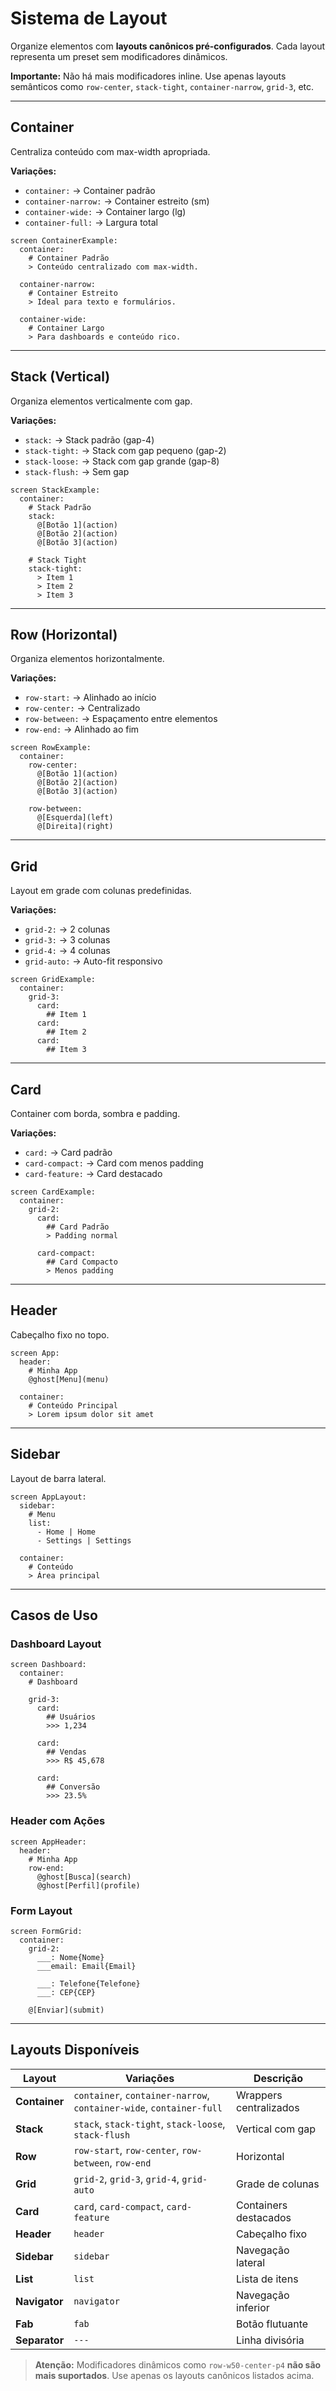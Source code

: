 # Sistema de Layout



Organize elementos com **layouts canônicos pré-configurados**. Cada layout representa um preset sem modificadores dinâmicos.

**Importante:** Não há mais modificadores inline. Use apenas layouts semânticos como `row-center`, `stack-tight`, `container-narrow`, `grid-3`, etc.

---

## Container

Centraliza conteúdo com max-width apropriada.

**Variações:**
- `container:` → Container padrão
- `container-narrow:` → Container estreito (sm)
- `container-wide:` → Container largo (lg)
- `container-full:` → Largura total

<DslExample title="Containers" description="Wrappers centralizados">

```dsl
screen ContainerExample:
  container:
    # Container Padrão
    > Conteúdo centralizado com max-width.
  
  container-narrow:
    # Container Estreito
    > Ideal para texto e formulários.
  
  container-wide:
    # Container Largo
    > Para dashboards e conteúdo rico.
```

</DslExample>

---

## Stack (Vertical)

Organiza elementos verticalmente com gap.

**Variações:**
- `stack:` → Stack padrão (gap-4)
- `stack-tight:` → Stack com gap pequeno (gap-2)
- `stack-loose:` → Stack com gap grande (gap-8)
- `stack-flush:` → Sem gap

<DslExample title="Stacks" description="Layout vertical">

```dsl
screen StackExample:
  container:
    # Stack Padrão
    stack:
      @[Botão 1](action)
      @[Botão 2](action)
      @[Botão 3](action)
    
    # Stack Tight
    stack-tight:
      > Item 1
      > Item 2
      > Item 3
```

</DslExample>

---

## Row (Horizontal)

Organiza elementos horizontalmente.

**Variações:**
- `row-start:` → Alinhado ao início
- `row-center:` → Centralizado
- `row-between:` → Espaçamento entre elementos
- `row-end:` → Alinhado ao fim

<DslExample title="Rows" description="Layout horizontal">

```dsl
screen RowExample:
  container:
    row-center:
      @[Botão 1](action)
      @[Botão 2](action)
      @[Botão 3](action)
    
    row-between:
      @[Esquerda](left)
      @[Direita](right)
```

</DslExample>

---

## Grid

Layout em grade com colunas predefinidas.

**Variações:**
- `grid-2:` → 2 colunas
- `grid-3:` → 3 colunas
- `grid-4:` → 4 colunas
- `grid-auto:` → Auto-fit responsivo

<DslExample title="Grids" description="Layout em grade">

```dsl
screen GridExample:
  container:
    grid-3:
      card:
        ## Item 1
      card:
        ## Item 2
      card:
        ## Item 3
```

</DslExample>

---

## Card

Container com borda, sombra e padding.

**Variações:**
- `card:` → Card padrão
- `card-compact:` → Card com menos padding
- `card-feature:` → Card destacado

<DslExample title="Cards" description="Containers destacados">

```dsl
screen CardExample:
  container:
    grid-2:
      card:
        ## Card Padrão
        > Padding normal
      
      card-compact:
        ## Card Compacto
        > Menos padding
```

</DslExample>

---

## Header

Cabeçalho fixo no topo.

<DslExample title="Header" description="Cabeçalho de página">

```dsl
screen App:
  header:
    # Minha App
    @ghost[Menu](menu)
  
  container:
    # Conteúdo Principal
    > Lorem ipsum dolor sit amet
```

</DslExample>

---

## Sidebar

Layout de barra lateral.

<DslExample title="Sidebar" description="Navegação lateral">

```dsl
screen AppLayout:
  sidebar:
    # Menu
    list:
      - Home | Home
      - Settings | Settings
  
  container:
    # Conteúdo
    > Área principal
```

</DslExample>

---

## Casos de Uso

### Dashboard Layout

<DslExample title="Dashboard" description="Grid + cards">

```dsl
screen Dashboard:
  container:
    # Dashboard
    
    grid-3:
      card:
        ## Usuários
        >>> 1,234
      
      card:
        ## Vendas
        >>> R$ 45,678
      
      card:
        ## Conversão
        >>> 23.5%
```

</DslExample>

### Header com Ações

<DslExample title="Header" description="Cabeçalho com navegação">

```dsl
screen AppHeader:
  header:
    # Minha App
    row-end:
      @ghost[Busca](search)
      @ghost[Perfil](profile)
```

</DslExample>

### Form Layout

<DslExample title="Formulário em Grid" description="2 colunas de inputs">

```dsl
screen FormGrid:
  container:
    grid-2:
      ___: Nome{Nome}
      ___email: Email{Email}
      
      ___: Telefone{Telefone}
      ___: CEP{CEP}
    
    @[Enviar](submit)
```

</DslExample>

---

## Layouts Disponíveis

| Layout | Variações | Descrição |
|--------|-----------|-----------|
| **Container** | `container`, `container-narrow`, `container-wide`, `container-full` | Wrappers centralizados |
| **Stack** | `stack`, `stack-tight`, `stack-loose`, `stack-flush` | Vertical com gap |
| **Row** | `row-start`, `row-center`, `row-between`, `row-end` | Horizontal |
| **Grid** | `grid-2`, `grid-3`, `grid-4`, `grid-auto` | Grade de colunas |
| **Card** | `card`, `card-compact`, `card-feature` | Containers destacados |
| **Header** | `header` | Cabeçalho fixo |
| **Sidebar** | `sidebar` | Navegação lateral |
| **List** | `list` | Lista de itens |
| **Navigator** | `navigator` | Navegação inferior |
| **Fab** | `fab` | Botão flutuante |
| **Separator** | `---` | Linha divisória |


> **Atenção:** Modificadores dinâmicos como `row-w50-center-p4` **não são mais suportados**. Use apenas os layouts canônicos listados acima.
